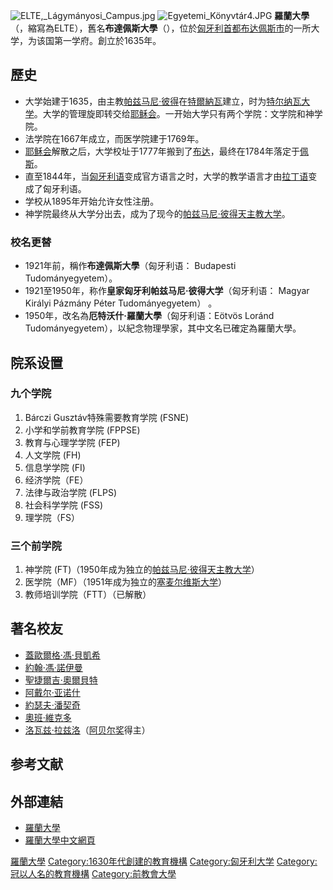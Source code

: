 {{Infobox university
| name=厄特沃什·羅蘭大學<br>Eötvös Loránd University
| native_name=Eötvös Loránd Tudományegyetem<ref>[http://en.study-hungary.com/universities/elte Study in Hungary: ELTE]</ref>
| latin_name=Universitas Budapestinensis de Rolando Eötvös nominata
| image= [[Image:ELTE_logo.png|Image:ELTE logo.png]]
| image_name=|Eötvös Loránd University
| image_size= 155px
| established={{start date|1635}}
| type=[[公立大學|公立大學]]
| rector=Barna Mezey, Prof. Dr.
| chancellor=Gyula Scheuer
| staff = 1,500
| students=30,000<ref>[http://www.elte.hu/en/about-university About University] {{webarchive|url=https://web.archive.org/web/20140529053443/http://www.elte.hu/en/about-university |date=2014-05-29 }}</ref>
| city=[[布達佩斯|布達佩斯]]
| country= {{flag|匈牙利}}
| campus=都市
| affiliations= {{plainlist |
* [[歐洲大學協會|歐洲大學協會]]
* [[歐洲首都大學联盟|歐洲首都大學联盟]]
* [[科英布拉集團|科英布拉集團]]
* [[烏德勒支網絡|烏德勒支網絡]]
}}
| website={{URL|1=https://www.elte.hu/en|2=www.elte.hu}}
| coor= {{coord|47.4906|19.0585|type:edu|display=inline,title}}
}}
[[File:ELTE,_Lágymányosi_Campus.jpg|thumb]]
[[File:Egyetemi_Könyvtár4.JPG|thumbnail]]
'''羅蘭大學'''（{{lang-hu|'''E'''ötvös '''L'''oránd '''T'''udomány'''e'''gyetem}}，縮寫為ELTE），舊名'''布達佩斯大學'''（{{lang|hu|Budapesti Tudományegyetem}}），位於[[匈牙利|匈牙利]][[布達佩斯|首都布达佩斯市]]的一所大学，为该国第一学府。創立於1635年。

== 歷史 ==
* 大学始建于1635，由主教[[帕兹马尼·彼得|帕兹马尼·彼得]]在[[特爾納瓦|特爾納瓦]]建立，时为[[特尔纳瓦大学|特尔纳瓦大学]]。大学的管理旋即转交给[[耶稣会|耶稣会]]。一开始大学只有两个学院：文学院和神学院。
* 法学院在1667年成立，而医学院建于1769年。
* [[耶稣会|耶稣会]]解散之后，大学校址于1777年搬到了[[布达|布达]]，最终在1784年落定于[[佩斯|佩斯]]。
* 直至1844年，当[[匈牙利语|匈牙利语]]变成官方语言之时，大学的教学语言才由[[拉丁语|拉丁语]]变成了匈牙利语。
* 学校从1895年开始允许女性注册。
* 神学院最终从大学分出去，成为了现今的[[帕兹马尼·彼得天主教大学|帕兹马尼·彼得天主教大学]]。

===校名更替===
* 1921年前，稱作'''布達佩斯大學'''（匈牙利语： Budapesti Tudományegyetem）。
* 1921至1950年，称作'''皇家匈牙利帕兹马尼·彼得大学'''（匈牙利语： Magyar Királyi Pázmány Péter Tudományegyetem） 。
* 1950年，改名為'''厄特沃什·羅蘭大學'''（匈牙利语：Eötvös Loránd Tudományegyetem），以紀念物理學家{{link-en|厄特沃什·羅蘭|Loránd Eötvös}}，其中文名已確定為羅蘭大學。

==院系设置==
===九个学院===
# Bárczi Gusztáv特殊需要教育学院 (FSNE)
# 小学和学前教育学院 (FPPSE)
# 教育与心理学学院 (FEP)
# 人文学院 (FH)
# 信息学学院 (FI)
# 经济学院（FE）
# 法律与政治学院 (FLPS)
# 社会科学学院 (FSS)
# 理学院（FS）

===三个前学院===
# 神学院 (FT)（1950年成为独立的[[帕兹马尼·彼得天主教大学|帕兹马尼·彼得天主教大学]]）
# 医学院（MF）（1951年成为独立的[[塞麦尔维斯大学|塞麦尔维斯大学]]）
# 教师培训学院（FTT）（已解散）

== 著名校友 ==
*[[蓋歐爾格·馮·貝凱希|蓋歐爾格·馮·貝凱希]]
*[[約翰·馮·諾伊曼|約翰·馮·諾伊曼]]
*[[聖捷爾吉·奧爾貝特|聖捷爾吉·奧爾貝特]]
*[[阿戴尔·亚诺什|阿戴尔·亚诺什]]
*[[約瑟夫·潘契奇|約瑟夫·潘契奇]]
*[[奧班·維克多|奧班·維克多]]
*[[洛瓦兹·拉兹洛|洛瓦兹·拉兹洛]]（[[阿贝尔奖|阿贝尔奖]]得主）

==参考文献==
{{reflist}}

== 外部連結 ==
* [http://www.elte.hu 羅蘭大學]
* [https://web.archive.org/web/20111010050533/http://www.elte.hu/cn 羅蘭大學中文網頁]

{{布达佩斯}}
{{匈牙利大学}}
{{欧洲首都大学联盟}}
{{Utrecht Net}}
{{科英布拉集團}}

{{Authority control}}
[[Category:羅蘭大學|]]
[[Category:1630年代創建的教育機構|Category:1630年代創建的教育機構]]
[[Category:匈牙利大学|Category:匈牙利大学]]
[[Category:冠以人名的教育機構|Category:冠以人名的教育機構]]
[[Category:前教會大學|Category:前教會大學]]